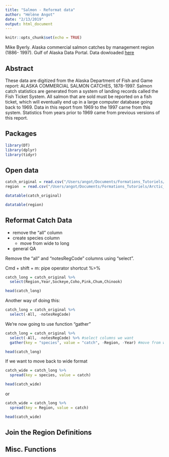 ```yaml
---
title: "Salmon - Reformat data"
author: "Hélène Angot"
date: "2/13/2019"
output: html_document
---
```


```r
knitr::opts_chunk$set(echo = TRUE)
```

Mike Byerly. Alaska commercial salmon catches by management region (1886- 1997). Gulf of Alaska Data Portal. Data dowloaded [here](https://knb.ecoinformatics.org/view/df35b.304.2)

## Abstract

These data are digitized from the Alaska Department of Fish and Game report: ALASKA COMMERCIAL SALMON CATCHES, 1878-1997. Salmon catch statistics are generated from a system of landing records called the Fish Ticket System. All salmon that are sold must be reported on a fish ticket, which will eventually end up in a large computer database going back to 1969. Data in this report from 1969 to the 1997 carne from this system. Statistics from years prior to 1969 came from previous versions of this report.

## Packages

```r
library(DT)
library(dplyr)
library(tidyr)
```

## Open data

```r
catch_original = read.csv("/Users/angot/Documents/Formations_Tutoriels/Arctic_Data_Center/data/byerlySalmonByRegion.csv",header=TRUE)
region  = read.csv("/Users/angot/Documents/Formations_Tutoriels/Arctic_Data_Center/data/byerlyRegionDefs.csv",header=TRUE)
```

```r
datatable(catch_original)
```

```r
datatable(region)
```

## Reformat Catch Data

* remove the "all" column
* create species column
    * move from wide to long
* general QA

Remove the "all" and "notesRegCode" columns using "select".

Cmd + shift + m: pipe operator shortcut %>% 

```r
catch_long = catch_original %>% 
  select(Region,Year,Sockeye,Coho,Pink,Chum,Chinook)

head(catch_long)
```

Another way of doing this:

```r
catch_long = catch_original %>% 
  select(-All, -notesRegCode)
```

We're now going to use function "gather"

```r
catch_long = catch_original %>% 
  select(-All, -notesRegCode) %>% #select columns we want
  gather(key = "species", value = "catch", -Region, -Year) #move from wide to long

head(catch_long)
```

If we want to move back to wide format

```r
catch_wide = catch_long %>% 
  spread(key = species, value = catch)

head(catch_wide)
```

or

```r
catch_wide = catch_long %>% 
  spread(key = Region, value = catch)

head(catch_wide)
```

## Join the Region Definitions

## Misc. Functions



